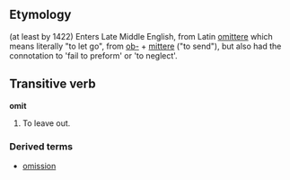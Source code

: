 ==Etymology==
(at least by 1422) Enters Late Middle English, from Latin [[omittere]] which means literally "to let go", from [[ob-]] + [[mittere]] ("to send"), but also had the connotation to 'fail to preform' or 'to neglect'.

==Transitive verb==
'''omit'''
#To leave out.
===Derived terms===
*[[omission]]